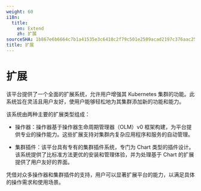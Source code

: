 ```yaml
---
weight: 60
i18n:
  title:
    en: Extend
    zh: 扩展
sourceSHA: 1b867e6b6664c7b1a41535e3c6418c2f79c501e2589acad2197c376aac255d09
title: 扩展
---
```


# 扩展

该平台提供了一个全面的扩展系统，允许用户增强其 Kubernetes 集群的功能。此系统旨在灵活且用户友好，使用户能够轻松地为其集群添加新的功能和能力。

该系统由两种主要的扩展类型组成：

- 操作器：操作器基于操作器生命周期管理器（OLM）v0 框架构建，为平台提供专业的操作能力。这些扩展支持对集群内复杂应用程序和服务的自动管理。

- 集群插件：该平台具有专有的集群插件系统，专门为 Chart 类型的插件设计。该系统提供了比标准方法更优的安装和管理体验，并为处理基于 Chart 的扩展提供了用户友好的界面。

凭借对众多操作器和集群插件的支持，用户可以显著扩展平台的能力，以满足具体的操作需求和使用场景。

<Overview />
